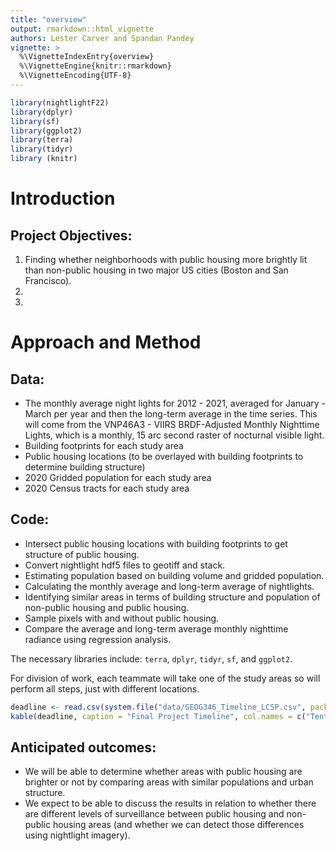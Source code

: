 ```yaml
---
title: "overview"
output: rmarkdown::html_vignette
authors: Lester Carver and Spandan Pandey
vignette: >
  %\VignetteIndexEntry{overview}
  %\VignetteEngine{knitr::rmarkdown}
  %\VignetteEncoding{UTF-8}
---
```



```r
library(nightlightF22)
library(dplyr)
library(sf)
library(ggplot2)
library(terra)
library(tidyr)
library (knitr)
```

# Introduction



## Project Objectives:
1. Finding whether neighborhoods with public housing more brightly lit than non-public housing in two major US cities (Boston and San Francisco).
2. 
3.


# Approach and Method

## Data:

- The monthly average night lights for 2012 - 2021, averaged for January - March per year and then the long-term average in the time series. This will come from the VNP46A3 - VIIRS BRDF-Adjusted Monthly Nighttime Lights, which is a monthly, 15 arc second raster of nocturnal visible light.
- Building footprints for each study area
- Public housing locations (to be overlayed with building footprints to determine building structure)
- 2020 Gridded population for each study area
- 2020 Census tracts for each study area


## Code:

- Intersect public housing locations with building footprints to get structure of public housing.
- Convert nightlight hdf5 files to geotiff and stack.
- Estimating population based on building volume and gridded population. 
- Calculating the monthly average and long-term average of nightlights.
- Identifying similar areas in terms of building structure and population of non-public housing and public housing. 
- Sample pixels with and without public housing.
- Compare the average and long-term average monthly nighttime radiance using regression analysis.

The necessary libraries include: `terra`, `dplyr`, `tidyr`, `sf`, and `ggplot2`.

For division of work, each teammate will take one of the study areas so will perform all steps, just with different locations.

<!-- ## Timelines: Provide a timeline for when each portion of the analysis will be completed. These timelines should be constructed relative to the time period of presentations (during the last two weeks of class) and final project submission (during exam week). For teams, names should be associated with each step on the timeline. -->

```r
deadline <- read.csv(system.file("data/GEOG346_Timeline_LCSP.csv", package = "nightlightF22" ))
kable(deadline, caption = "Final Project Timeline", col.names = c("Tentative date", "Activity", "Members"))

```


## Anticipated outcomes: 
- We will be able to determine whether areas with public housing are brighter or not by comparing areas with similar populations and urban structure. 
- We expect to be able to discuss the results in relation to whether there are different levels of surveillance between public housing and non-public housing areas (and whether we can detect those differences using nightlight imagery).



